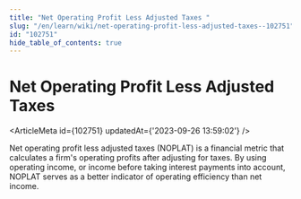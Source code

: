 ```yaml
---
title: "Net Operating Profit Less Adjusted Taxes "
slug: "/en/learn/wiki/net-operating-profit-less-adjusted-taxes--102751"
id: "102751"
hide_table_of_contents: true
---
```



# Net Operating Profit Less Adjusted Taxes 

<ArticleMeta id={102751} updatedAt={'2023-09-26 13:59:02'} />
<div className='border-solid border-b border-t-0 my-4 border-[var(--ifm-color-gray-300)]' />

Net operating profit less adjusted taxes (NOPLAT) is a financial metric that calculates a firm's operating profits after adjusting for taxes. By using operating income, or income before taking interest payments into account, NOPLAT serves as a better indicator of operating efficiency than net income.
